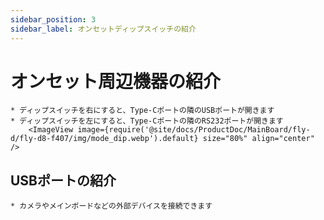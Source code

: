 ```yaml
---
sidebar_position: 3
sidebar_label: オンセットディップスイッチの紹介
---
```






# オンセット周辺機器の紹介

    * ディップスイッチを右にすると、Type-Cポートの隣のUSBポートが開きます
    * ディップスイッチを左にすると、Type-Cポートの隣のRS232ポートが開きます
        <ImageView image={require('@site/docs/ProductDoc/MainBoard/fly-d/fly-d8-f407/img/mode_dip.webp').default} size="80%" align="center" />

## USBポートの紹介
    
    * カメラやメインボードなどの外部デバイスを接続できます


